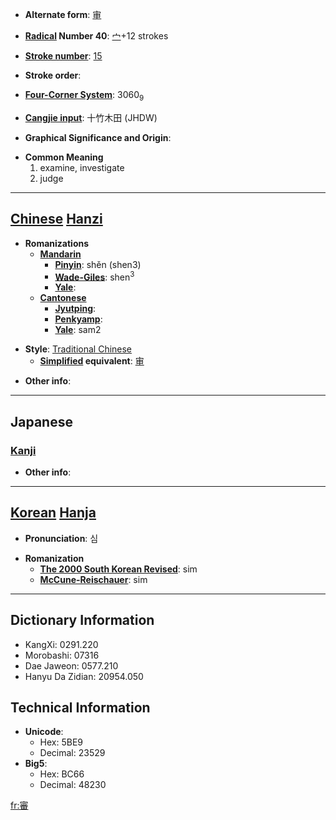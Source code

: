 * '''Alternate form''': [[审]]

* '''[[Wiktionary:Chinese radical index| Radical]] Number 40''': [[Wiktionary:Chinese radical index 宀|宀]]+12 strokes

* '''[[Wiktionary:Chinese total strokes index|Stroke number]]''': [[Wiktionary:Chinese total strokes index 15|15]]

* '''Stroke order''': 

* '''[[Wiktionary:Chinese four corner index|Four-Corner System]]''': 3060<sub>9</sub>

* '''[[Wiktionary:Chinese Cangjie index|Cangjie input]]''': 十竹木田 (JHDW)

* '''Graphical Significance and Origin''': 

* '''Common Meaning'''
*# examine, investigate
*# judge {{gloss|CJKV Characters}}


----

== [[Chinese]] [[Hanzi]] ==

* '''Romanizations'''
** '''[[Mandarin]]'''
*** '''[[Pinyin]]''': shěn (shen3)
*** '''[[Wade-Giles]]''': shen<sup>3</sup>
*** '''[[Yale]]''': 
** '''[[Cantonese]]'''
*** '''[[Jyutping]]''':
*** '''[[Penkyamp]]''': 
*** '''[[Yale]]''': sam2

* '''Style''': [[Traditional Chinese]] 
** '''[[Simplified Chinese|Simplified]] equivalent''': [[审]]

* '''Other info''': 

----

==Japanese==
===[[Kanji]]===
{{kanji|on readings=[[しん]] (shin)
|kun readings=[[つまびらか]] (tsumabiraka)
}}

* '''Other info''':  

----

== [[Korean]] [[Hanja]] ==

* '''Pronunciation''': 심

* '''Romanization'''
** '''[[The 2000 South Korean Revised Romanization|The 2000 South Korean Revised]]''': sim
** '''[[McCune-Reischauer]]''': sim

----

== Dictionary Information ==

* KangXi: 0291.220
* Morobashi: 07316
* Dae Jaweon: 0577.210
* Hanyu Da Zidian: 20954.050

== Technical Information ==

* '''Unicode''':
** Hex: 5BE9
** Decimal: 23529
* '''Big5''':
** Hex: BC66
** Decimal: 48230

[[fr:審]]
